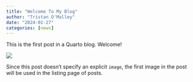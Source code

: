 ```yaml
---
title: "Welcome To My Blog"
author: "Tristan O'Malley"
date: "2024-01-27"
categories: [news]
---
```


This is the first post in a Quarto blog. Welcome!

![](thumbnail.jpg)

Since this post doesn't specify an explicit `image`, the first image in the post will be used in the listing page of posts.
